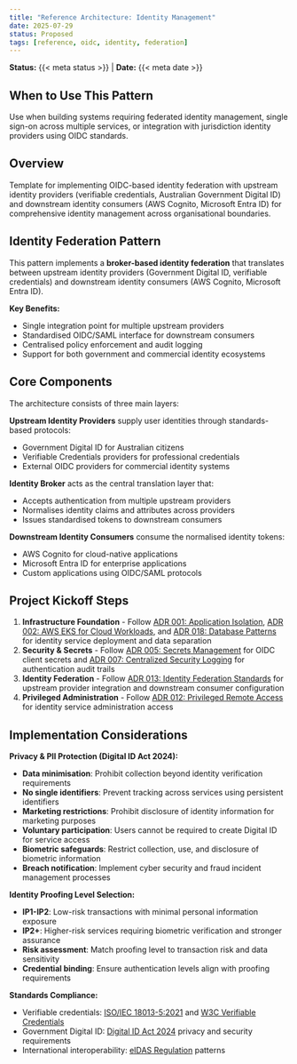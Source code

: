 ```yaml
---
title: "Reference Architecture: Identity Management"
date: 2025-07-29
status: Proposed
tags: [reference, oidc, identity, federation]
---
```


**Status:** {{< meta status >}} | **Date:** {{< meta date >}}

## When to Use This Pattern

Use when building systems requiring federated identity management, single sign-on across multiple services, or integration with jurisdiction identity providers using OIDC standards.

## Overview

Template for implementing OIDC-based identity federation with upstream identity providers (verifiable credentials, Australian Government Digital ID) and downstream identity consumers (AWS Cognito, Microsoft Entra ID) for comprehensive identity management across organisational boundaries.

## Identity Federation Pattern

This pattern implements a **broker-based identity federation** that translates between upstream identity providers (Government Digital ID, verifiable credentials) and downstream identity consumers (AWS Cognito, Microsoft Entra ID).

**Key Benefits:**

- Single integration point for multiple upstream providers
- Standardised OIDC/SAML interface for downstream consumers  
- Centralised policy enforcement and audit logging
- Support for both government and commercial identity ecosystems

## Core Components

The architecture consists of three main layers:

**Upstream Identity Providers** supply user identities through standards-based protocols:

- Government Digital ID for Australian citizens
- Verifiable Credentials providers for professional credentials
- External OIDC providers for commercial identity systems

**Identity Broker** acts as the central translation layer that:

- Accepts authentication from multiple upstream providers
- Normalises identity claims and attributes across providers  
- Issues standardised tokens to downstream consumers

**Downstream Identity Consumers** consume the normalised identity tokens:

- AWS Cognito for cloud-native applications
- Microsoft Entra ID for enterprise applications
- Custom applications using OIDC/SAML protocols

## Project Kickoff Steps

1. **Infrastructure Foundation** - Follow [ADR 001: Application Isolation](../security/001-isolation.qmd), [ADR 002: AWS EKS for Cloud Workloads](../operations/002-workloads.qmd), and [ADR 018: Database Patterns](../operations/018-database-patterns.qmd) for identity service deployment and data separation
2. **Security & Secrets** - Follow [ADR 005: Secrets Management](../security/005-secrets-management.qmd) for OIDC client secrets and [ADR 007: Centralized Security Logging](../operations/007-logging.qmd) for authentication audit trails
3. **Identity Federation** - Follow [ADR 013: Identity Federation Standards](../security/013-identity-federation.qmd) for upstream provider integration and downstream consumer configuration
4. **Privileged Administration** - Follow [ADR 012: Privileged Remote Access](../security/012-privileged-remote-access.qmd) for identity service administration access

## Implementation Considerations

**Privacy & PII Protection (Digital ID Act 2024):**

- **Data minimisation**: Prohibit collection beyond identity verification requirements
- **No single identifiers**: Prevent tracking across services using persistent identifiers
- **Marketing restrictions**: Prohibit disclosure of identity information for marketing purposes
- **Voluntary participation**: Users cannot be required to create Digital ID for service access
- **Biometric safeguards**: Restrict collection, use, and disclosure of biometric information
- **Breach notification**: Implement cyber security and fraud incident management processes

**Identity Proofing Level Selection:**

- **IP1-IP2**: Low-risk transactions with minimal personal information exposure
- **IP2+**: Higher-risk services requiring biometric verification and stronger assurance
- **Risk assessment**: Match proofing level to transaction risk and data sensitivity
- **Credential binding**: Ensure authentication levels align with proofing requirements

**Standards Compliance:**

- Verifiable credentials: [ISO/IEC 18013-5:2021](https://www.iso.org/standard/69084.html) and [W3C Verifiable Credentials](https://www.w3.org/TR/vc-data-model/)
- Government Digital ID: [Digital ID Act 2024](https://www.digitalidsystem.gov.au/what-is-digital-id/digital-id-act-2024) privacy and security requirements
- International interoperability: [eIDAS Regulation](https://digital-strategy.ec.europa.eu/en/policies/eidas-regulation) patterns
